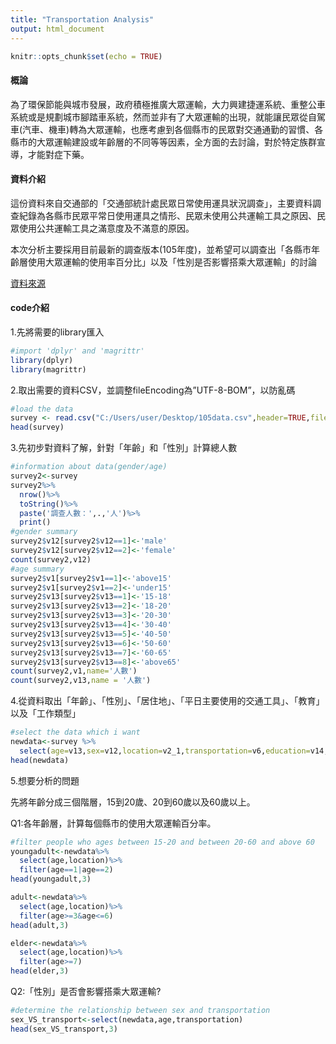 ```yaml
---
title: "Transportation Analysis"
output: html_document
---
```


```r
knitr::opts_chunk$set(echo = TRUE)
```

#### 概論

為了環保節能與城市發展，政府積極推廣大眾運輸，大力興建捷運系統、重整公車系統或是規劃城市腳踏車系統，然而並非有了大眾運輸的出現，就能讓民眾從自駕車(汽車、機車)轉為大眾運輸，也應考慮到各個縣市的民眾對交通通勤的習慣、各縣市的大眾運輸建設或年齡層的不同等等因素，全方面的去討論，對於特定族群宣導，才能對症下藥。

#### 資料介紹
這份資料來自交通部的「交通部統計處民眾日常使用運具狀況調查」，主要資料調查紀錄為各縣市民眾平常日使用運具之情形、民眾未使用公共運輸工具之原因、民眾使用公共運輸工具之滿意度及不滿意的原因。

本次分析主要採用目前最新的調查版本(105年度)，並希望可以調查出「各縣市年齡層使用大眾運輸的使用率百分比」以及「性別是否影響搭乘大眾運輸」的討論

[資料來源](https://data.gov.tw/dataset/6248)

#### code介紹

1.先將需要的library匯入
```r 
#import 'dplyr' and 'magrittr'
library(dplyr)
library(magrittr)
```
2.取出需要的資料CSV，並調整fileEncoding為"UTF-8-BOM"，以防亂碼
```r 
#load the data
survey <- read.csv("C:/Users/user/Desktop/105data.csv",header=TRUE,fileEncoding="UTF-8-BOM")
head(survey)
```
3.先初步對資料了解，針對「年齡」和「性別」計算總人數
```r 
#information about data(gender/age)
survey2<-survey
survey2%>%
  nrow()%>%
  toString()%>%
  paste('調查人數：',.,'人')%>%
  print()
#gender summary
survey2$v12[survey2$v12==1]<-'male'
survey2$v12[survey2$v12==2]<-'female'
count(survey2,v12)
#age summary
survey2$v1[survey2$v1==1]<-'above15'
survey2$v1[survey2$v1==2]<-'under15'
survey2$v13[survey2$v13==1]<-'15-18'
survey2$v13[survey2$v13==2]<-'18-20'
survey2$v13[survey2$v13==3]<-'20-30'
survey2$v13[survey2$v13==4]<-'30-40'
survey2$v13[survey2$v13==5]<-'40-50'
survey2$v13[survey2$v13==6]<-'50-60'
survey2$v13[survey2$v13==7]<-'60-65'
survey2$v13[survey2$v13==8]<-'above65'
count(survey2,v1,name='人數')
count(survey2,v13,name = '人數')
```
4.從資料取出「年齡」、「性別」、「居住地」、「平日主要使用的交通工具」、「教育」以及「工作類型」
```r 
#select the data which i want
newdata<-survey %>%
  select(age=v13,sex=v12,location=v2_1,transportation=v6,education=v14,job=v15)
head(newdata)
```
5.想要分析的問題

先將年齡分成三個階層，15到20歲、20到60歲以及60歲以上。

Q1:各年齡層，計算每個縣市的使用大眾運輸百分率。
```r 
#filter people who ages between 15-20 and between 20-60 and above 60
youngadult<-newdata%>%
  select(age,location)%>%
  filter(age==1|age==2)
head(youngadult,3)

adult<-newdata%>%
  select(age,location)%>%
  filter(age>=3&age<=6)
head(adult,3)

elder<-newdata%>%
  select(age,location)%>%
  filter(age>=7)
head(elder,3)
```
Q2:「性別」是否會影響搭乘大眾運輸?
```r 
#determine the relationship between sex and transportation
sex_VS_transport<-select(newdata,age,transportation)
head(sex_VS_transport,3)
```